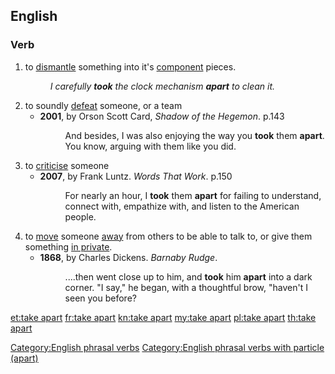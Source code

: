 ==English==

===Verb===
{{head|en|verb|head=[[take]] [[apart]]}}

# to [[dismantle]] something into it's [[component]] pieces.
#: ''I carefully '''took''' the clock mechanism '''apart''' to clean it.''
# to soundly [[defeat]] someone, or a team
#* '''2001''', by Orson Scott Card, ''Shadow of the Hegemon''. p.143
#*: And besides, I was also enjoying the way you '''took''' them '''apart'''. You know, arguing with them like you did.
# to [[criticise]] someone
#* '''2007''', by Frank Luntz. ''Words That Work''. p.150
#*: For nearly an hour, I '''took''' them '''apart''' for failing to understand, connect with, empathize with, and listen to the American people.
# to [[move]] someone [[away]] from others to be able to talk to, or give them something [[in private]].
#* '''1868''', by Charles Dickens. ''Barnaby Rudge''.
#*:....then went close up to him, and '''took''' him '''apart''' into a dark corner. "I say," he began, with a thoughtful brow, "haven't I seen you before?

[[Category:English phrasal verbs]]
[[Category:English phrasal verbs with particle (apart)]]

[[et:take apart]]
[[fr:take apart]]
[[kn:take apart]]
[[my:take apart]]
[[pl:take apart]]
[[th:take apart]]
